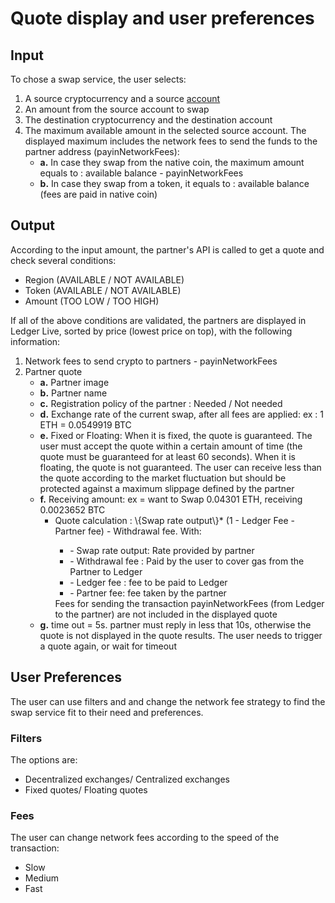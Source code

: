 # Quote display and user preferences

## Input

To chose a swap service, the user selects:

1. A source cryptocurrency and a source [account](../start-here#glossary)
2. An amount from the source account to swap
3. The destination cryptocurrency and the destination account
4. The maximum available amount in the selected source account. The displayed maximum includes the network fees to send the funds to the partner address (payinNetworkFees): 
	- **a.** In case they swap from the native coin, the maximum amount equals to : available balance - payinNetworkFees
	- **b.** In case they swap from a token, it equals to : available balance (fees are paid in native coin)

## Output

According to the input amount, the partner's API is called to get a quote and check several conditions:
- Region  (AVAILABLE / NOT AVAILABLE) 
- Token (AVAILABLE / NOT AVAILABLE) 
- Amount (TOO LOW / TOO HIGH)

If all of the above conditions are validated, the partners are displayed in Ledger Live, sorted by price (lowest price on top), with the following information: 
1. Network fees to send crypto to partners  - payinNetworkFees
2. Partner quote
	- **a.** Partner image
	- **b.** Partner name
	- **c.** Registration policy of the partner : Needed / Not needed
	- **d.** Exchange rate of the current swap, after all fees are applied: ex : 1 ETH = 0.0549919 BTC
	- **e.** Fixed or Floating: When it is fixed, the quote is guaranteed. The user must accept the quote within a certain amount of time (the quote must be guaranteed for at least 60 seconds). When it is floating, the quote is not guaranteed. The user can receive less than the quote according to the market fluctuation but should be protected against a maximum slippage defined by the partner
	- **f.** Receiving amount: ex = want to Swap 0.04301 ETH, receiving 0.0023652 BTC
		<ul>
			<li>Quote calculation : \{Swap rate output\}* (1 - Ledger Fee - Partner fee) - Withdrawal fee. 
			With:</li>
			<ul>
				<li>- Swap rate output: Rate provided by partner</li>
				<li>- Withdrawal fee : Paid by the user to cover gas from the Partner to Ledger</li>
				<li>- Ledger fee : fee to be paid to Ledger</li>
				<li>- Partner fee: fee taken by the partner</li>
			</ul>
			Fees for sending the transaction payinNetworkFees (from Ledger to the partner) are not included in the displayed quote
		</ul>
	- **g.** time out = 5s. partner must reply in less that 10s, otherwise the quote is not displayed in the quote results. The user needs to trigger a quote again, or wait for timeout


## User Preferences

The user can use filters and and change the network fee strategy to find the swap service fit to their need and preferences. 

### Filters

The options are:
- Decentralized exchanges/ Centralized exchanges
- Fixed quotes/ Floating quotes

### Fees

The user can change network fees according to the speed of the transaction:
- Slow
- Medium
- Fast
